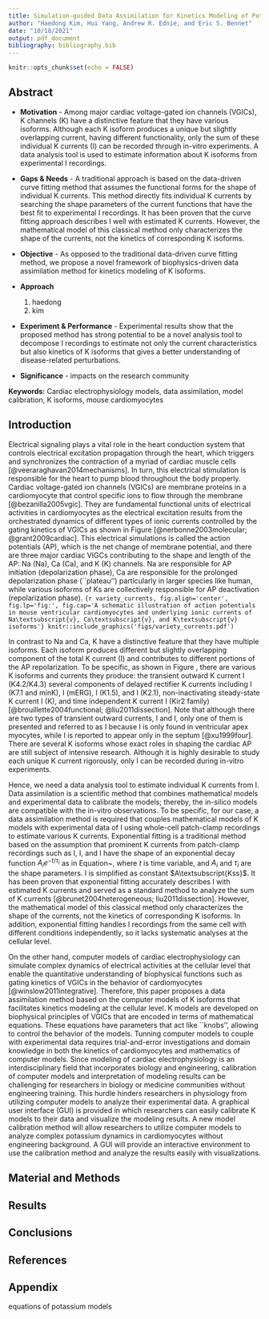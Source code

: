 ```yaml
---
title: Simulation-guided Data Assimilation for Kinetics Modeling of Potassium Channel Isoforms in Mouse Cardiomyocytes
author: "Haedong Kim, Hui Yang, Andrew R. Ednie, and Eric S. Bennet"
date: "10/18/2021"
output: pdf_document
bibliography: bibliography.bib
---
```


```r
knitr::opts_chunk$set(echo = FALSE)
```

## Abstract

* **Motivation** - Among major cardiac voltage-gated ion channels (VGICs), K\textsuperscript{+} channels (K\textsubscript{v}) have a distinctive feature that they have various isoforms. Although each K\textsubscript{v} isoform produces a unique but slightly overlapping current, having different functionality, only the sum of these individual K\textsuperscript{+} currents (I\textsubscript{Ksum}) can be recorded through in-vitro experiments. A data analysis tool is used to estimate information about K\textsubscript{v} isoforms from experimental I\textsubscript{Ksum} recordings. 

* **Gaps & Needs** - A traditional approach is based on the data-driven curve fitting method that assumes the functional forms for the shape of individual K\textsuperscript{+} currents. This method directly fits individual K\textsuperscript{+} currents by searching the shape parameters of the current functions that have the best fit to experimental I\textsubscript{Ksum} recordings. It has been proven that the curve fitting approach describes I\textsubscript{Ksum} well with estimated K\textsuperscript{+} currents. However, the mathematical model of this classical method only characterizes the shape of the currents, not the kinetics of corresponding K\textsubscript{v} isoforms. 

* **Objective** - As opposed to the traditional data-driven curve fitting method, we propose a novel framework of biophysics-driven data assimilation method for kinetics modeling of K\textsubscript{v} isoforms.

* **Approach**
  1. haedong
  2. kim

* **Experiment & Performance** - Experimental results show that the proposed method has strong potential to be a novel analysis tool to decompose I\textsubscript{Ksum} recordings to estimate not only the current characteristics but also kinetics of K\textsubscript{v} isoforms that gives a better understanding of disease-related perturbations.

* **Significance** - impacts on the research community

**Keywords:** Cardiac electrophysiology models, data assimilation, model calibration, K\textsubscript{v} isoforms, mouse cardiomyocytes

## Introduction

Electrical signaling plays a vital role in the heart conduction system that controls electrical excitation propagation through the heart, which triggers and synchronizes the contraction of a myriad of cardiac muscle cells [@veeraraghavan2014mechanisms]. In turn, this electrical stimulation is responsible for the heart to pump blood throughout the body properly. Cardiac voltage-gated ion channels (VGICs) are membrane proteins in a cardiomyocyte that control specific ions to flow through the membrane [@bezanilla2005vgic]. They are fundamental functional units of electrical activities in cardiomyocytes as the electrical excitation results from the orchestrated dynamics of different types of ionic currents controlled by the gating kinetics of VGICs as shown in Figure \ref{fig:variety_currents} [@nerbonne2003molecular; @grant2009cardiac]. This electrical simulations is called the action potentials (AP), which is the net change of membrane potential, and there are three major cardiac VIGCs contributing to the shape and length of the AP: Na\textsuperscript{+}  (Na\textsubscript{v}), Ca\textsuperscript{2+}  (Ca\textsubscript{v}), and K\textsuperscript{+}  (K\textsubscript{v}) channels. Na\textsubscript{v} are responsible for AP initiation (depolarization phase), Ca\textsubscript{v} are responsible for the prolonged depolarization phase (``plateau'') particularly in larger species like human, while various isoforms of K\textsubscript{v}s are collectively responsible for AP deactivation (repolarization phase).
```{r variety_currents, fig.align='center', fig.lp='fig:', fig.cap='A schematic illustration of action potentials in mouse ventricular cardiomyocytes and underlying ionic currents of Na\textsubscript{v}, Ca\textsubscript{v}, and K\textsubscript{v} isoforms'}
knitr::include_graphics('figs/variety_currents.pdf')
```

In contrast to Na\textsubscript{v} and Ca\textsubscript{v}, K\textsubscript{v} have a distinctive feature that they have multiple isoforms. Each isoform produces different but slightly overlapping component of the total K\textsuperscript{+} current (I\textsubscript{Ksum}) and contributes to different portions of the AP repolarization. To be specific, as shown in Figure \ref{fig:variety_currents}, there are various K\textsubscript{v} isoforms and currents they produce: the transient outward K\textsuperscript{+} current I\textsubscript{Kto} (K\textsubscript{v}4.2/K\textsubscript{v}4.3) several components of delayed rectifier K\textsuperscript{+} currents including I\textsubscript{Ks} (K\textsubscript{v}7.1 and minK), I\textsubscript{Kr} (mERG), I\textsubscript{Kslow1} (K\textsubscript{v}1.5), and I\textsubscript{Kslow2} (K\textsubscript{v}2.1), non-inactivating steady-state K\textsuperscript{+} current I\textsubscript{Kss} (K\textsubscript{2P}), and time independent K\textsuperscript{+} current I\textsubscript{K1} (Kir2 family) [@brouillette2004functional; @liu2011dissection]. Note that although there are two types of transient outward currents, I\textsubscript{Ktof} and I\textsubscript{Ktos}, only one of them is presented and referred to as I\textsubscript{Kto} because I\textsubscript{Ktof} is only found in ventricular apex myocytes, while I\textsubscript{Ktos} is reported to appear only in the septum [@xu1999four]. There are several K\textsubscript{v} isoforms whose exact roles in shaping the cardiac AP are still subject of intensive research. Although it is highly desirable to study each unique K\textsuperscript{+} current rigorously, only I\textsubscript{Ksum} can be recorded during in-vitro experiments.

Hence, we need a data analysis tool to estimate individual K\textsuperscript{+} currents from I\textsubscript{Ksum}. Data assimilation is a scientific method that combines mathematical models and experimental data to calibrate the models; thereby, the in-silico models are compatible with the in-vitro observations. To be specific, for our case, a data assimilation method is required that couples mathematical models of K\textsuperscript{+} models with experimental data of I\textsubscript{Ksum} using whole-cell patch-clamp recordings to estimate various K\textsuperscript{+} currents. Exponential fitting is a traditional method based on the assumption that prominent K\textsuperscript{+} currents from patch-clamp recordings such as I\textsubscript{Kto}, I\textsubscript{Kslow1}, and I\textsubscript{Kslow2} have the shape of an exponential decay function $A_{i}e^{-t/\tau_{i}}$ as in Equation~\ref{eq:sumexp_model}, where $t$ is time variable, and $A_{i}$ and $\tau_{i}$ are the shape parameters. I\textsubscript{kss} is simplified as constant $A\textsubscript{Kss}$. It has been proven that exponential fitting accurately describes I\textsubscript{Ksum} with estimated K\textsuperscript{+} currents and served as a standard method to analyze the sum of K\textsuperscript{+} currents [@brunet2004heterogeneous; liu2011dissection]. However, the mathematical model of this classical method only characterizes the shape of the currents, not the kinetics of corresponding K\textsubscript{v} isoforms. In addition, exponential fitting handles I\textsubscript{Ksum} recordings from the same cell with different conditions independently, so it lacks systematic analyses at the cellular level.
\begin{equation}
    \text{I}\textsubscript{Ksum} = \sum_{i} A_{i} e^{-t/\tau_{i}} + A\textsubscript{Kss}, \; i \in I \subseteq \{\text{Kto, } \text{Kslow1, } \text{Kslow2}\} 
\end{equation}

On the other hand, computer models of cardiac electrophysiology can simulate complex dynamics of electrical activities at the cellular level that enable the quantitative understanding of biophysical functions such as gating kinetics of VGICs in the behavior of cardiomyocytes [@winslow2011integrative]. Therefore, this paper proposes a data assimilation method based on the computer models of K\textsubscript{v} isoforms that facilitates kinetics modeling at the cellular level. K\textsubscript{v} models are developed on biophysical principles of VGICs that are encoded in terms of mathematical equations. These equations have parameters that act like ``knobs'', allowing to control the behavior of the models. Tunning computer models to couple with experimental data requires trial-and-error investigations and domain knowledge in both the kinetics of cardiomyocytes and mathematics of computer models. Since modeling of cardiac electrophysiology is an interdisciplinary field that incorporates biology and engineering, calibration of computer models and interpretation of modeling results can be challenging for researchers in biology or medicine communities without engineering training. This hurdle hinders researchers in physiology from utilizing computer models to analyze their experimental data. A graphical user interface (GUI) is provided in which researchers can easily calibrate K\textsubscript{v} models to their data and visualize the modeling results. A new model calibration method will allow researchers to utilize computer models to analyze complex potassium dynamics in cardiomyocytes without engineering background. A GUI will provide an interactive environment to use the calibration method and analyze the results easily with visualizations.

## Material and Methods

## Results

## Conclusions

## References

<div id="refs"></div>

## Appendix

equations of potassium models